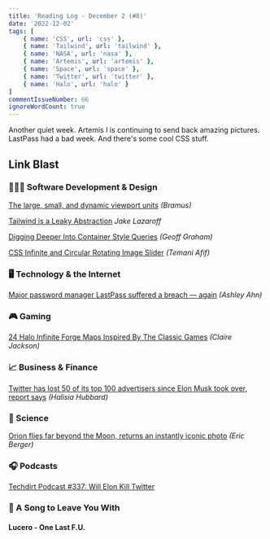 ```yaml
---
title: 'Reading Log - December 2 (#8)'
date: '2022-12-02'
tags: [
    { name: 'CSS', url: 'css' },
    { name: 'Tailwind', url: 'tailwind' },
    { name: 'NASA', url: 'nasa' },
    { name: 'Artemis', url: 'artemis' },
    { name: 'Space', url: 'space' },
    { name: 'Twitter', url: 'twitter' },
    { name: 'Halo', url: 'halo' }
]
commentIssueNumber: 66
ignoreWordCount: true
---
```


Another quiet week. Artemis I is continuing to send back amazing pictures. LastPass had a bad week. And there's some cool CSS stuff.

## Link Blast

### 👨🏼‍💻 Software Development & Design

[The large, small, and dynamic viewport units](https://web.dev/viewport-units/) _(Bramus)_

[Tailwind is a Leaky Abstraction](https://jakelazaroff.com/words/tailwind-is-a-leaky-abstraction/) _Jake Lazaroff_

[Digging Deeper Into Container Style Queries](https://css-tricks.com/digging-deeper-into-container-style-queries/) _(Geoff Graham)_

[CSS Infinite and Circular Rotating Image Slider](https://css-tricks.com/css-only-infinite-and-circular-image-slider/) _(Temani Afif)_

### 🖥 Technology & the Internet

[Major password manager LastPass suffered a breach — again](https://www.npr.org/2022/12/01/1140076375/major-password-manager-lastpass-suffered-a-breach-again) _(Ashley Ahn)_

### 🎮 Gaming

[24 Halo Infinite Forge Maps Inspired By The Classic Games](https://kotaku.com/halo-infinite-forge-classic-maps-blood-gulch-1849838429) _(Claire Jackson)_

### 📈 Business & Finance

[Twitter has lost 50 of its top 100 advertisers since Elon Musk took over, report says](https://www.npr.org/2022/11/25/1139180002/twitter-loses-50-top-advertisers-elon-musk) *(Halisia Hubbard)*

### 🔬 Science

[Orion flies far beyond the Moon, returns an instantly iconic photo](https://arstechnica.com/science/2022/11/orion-flies-far-beyond-the-moon-returns-an-instantly-iconic-photo/) _(Eric Berger)_

### 🎧 Podcasts

[Techdirt Podcast #337: Will Elon Kill Twitter](https://www.techdirt.com/2022/11/23/techdirt-podcast-episode-337-will-elon-kill-twitter/)

### 🎵 A Song to Leave You With

#### Lucero - One Last F.U.

<YouTubeEmbed
    id="0TwVOs8erh0"
    title="Lucero - One Last F.U."
/>
